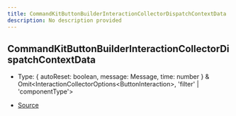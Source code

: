 ```yaml
---
title: CommandKitButtonBuilderInteractionCollectorDispatchContextData
description: No description provided
---
```


## CommandKitButtonBuilderInteractionCollectorDispatchContextData

- Type: \{
  autoReset: boolean,
  message: Message,
  time: number
  } & Omit\<InteractionCollectorOptions\<ButtonInteraction>, 'filter' \| 'componentType'>

- [Source](https://github.com/underctrl-io/commandkit/blob/7e608cc8c859522925eced5a54de0a18e9cbc1e9/packages/commandkit/src/components/ButtonKit.ts#L23)
